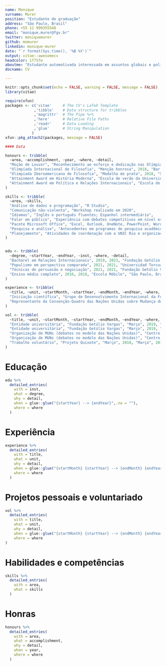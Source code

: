 ---
name: Monique
surname: Murer
position: "Estudante de graduação"
address: "São Paulo, Brasil"
phone: +55 11 999355548
email: "monique.murer@fgv.br"
twitter: moniquemurer
github: momurer
linkedin: monique-murer
date: "`r format(Sys.time(), '%B %Y')`"
output: vitae::awesomecv
headcolor: 1f75fe
aboutme: "Estudante automotivada interessada em assuntos globais e política comparada, especialmente em relação a movimentos sociais e direitos humanos. Atualmente trabalho em meu projeto de iniciação científica, que busca responder se o comportamento eleitoral atual no Brasil resulta de políticas distributivas ou identitárias. Tenho pontos fortes em pesquisa e coordenação de atividades, bem como sou reconhecida por minha escrita analítica. Focada em comunicação não violenta e no meu crescimento profissional."
docname: CV

---

```{r setup, include=FALSE}
knitr::opts_chunk$set(echo = FALSE, warning = FALSE, message = FALSE)
library(vitae)

require(xfun)
packages <- c('vitae'     # The CV's LaTeX Template
             ,'tibble'    # Data structure for tribbles
             ,'magrittr'  # The Pipe %>%
             ,'here'      # Relative File Paths
             ,'readr'     # Data Loading
             ,'glue'      # String Manipulation
            )
xfun::pkg_attach2(packages, message = FALSE)

#### Data

honours <- tribble(
  ~area, ~accomplishment, ~year, ~where, ~detail,
  "Moção de Louvor", "Reconhecimento ao esforço e dedicação nas Olímpiadas de Filosofia", 2018, "Brasília, Brasil", "Concedida pela Comissão de Educação da Câmara dos Deputados",
  "Olimpíada Internacional de Filosofia", "Menção honrosa", 2018, "Bar, Montenegro", NA,   
  "Olimpíada Iberoamericana de Filosofia", "Medalha de prata", 2018, "São Paulo, Brasil", NA,
  "Attainment Award em História Moderna", "Escola de verão da Universidade de Oxford", 2016, "Oxford, Reino Unido", NA,
  "Attainment Award em Política e Relações Internacionais", "Escola de verão da Universidade de Oxford", 2016, "Oxford, Reino Unido", NA
)

skills <- tribble(
  ~area, ~skills,
  "Análise de dados e programação", "R Studio", 
  "Comunicação não-violenta", "Workshop realizado em 2020",
  "Idiomas", "Inglês e português fluentes; Espanhol intermediário",
  "Falar em público", "Experiência com debates competitivos em nível escolar e universitário", 
  "Pacote Microsoft Office", "Excel, Outlook, OneNote, PowerPoint, Word",
  "Pesquisa e análise", "Antecedentes em programas de pesquisa acadêmica e redação analítica",
  "Planejamento", "Atividades de coordenação com a UNIC Rio e organizações estudantis",
)


edu <- tribble(
  ~degree, ~startYear, ~endYear, ~inst, ~where, ~detail,
  "Bacharel em Relações Internacionais", 2019, 2023, "Fundação Getúlio Vargas", "São Paulo, Brasil", NA,
  "Populismo em perspectiva comparada", 2021, 2021, "Universidad Torcuato Di Tella", "Concluído remotamente", "Programa de intercâmbio",
  "Técnicas de persuasão e negociação", 2021, 2021, "Fundação Getúlio Vargas", "Concluído remotamente", "Curso de férias",
  "Ensino médio completo", 2016, 2018, "Escola Móbile", "São Paulo, Brasil", NA
)

experience <- tribble(
  ~title, ~unit, ~startMonth, ~startYear, ~endMonth, ~endYear, ~where, ~detail,
  "Iniciação científica", "Grupo de Desenvolvimento Internacional da Fundação Getúlio Vargas", "Fevereiro", 2021, "Presente", NA, "São Paulo, Brasil", "Pesquisa em andamento com foco em comportamento político",
  "Representante da Convenção-Quadro das Nações Unidas sobre Mudança do Clima", "Reunião de alto nível sobre clima e desenvolvimento sustentável", "Março", 2019, "Abril", 2019, "Cidade de Nova York, Nova York", "Representante da organização oficial juvenil da UNFCCC na Assembleia Geral"
)

vol <- tribble(
  ~title, ~unit, ~startMonth, ~startYear, ~endMonth, ~endYear, ~where, ~detail,
  "Entidade universitária", "Fundação Getúlio Vargas", "Março", 2019, "Fevereiro", 2020, "São Paulo, Brasil", "Criação e coordenação da entidade 'FGV Global', e estabelecimento de seus projetos iniciais",
  "Entidade universitária", "Fundação Getúlio Vargas", "Março", 2019, "Fevereiro", 2020, "São Paulo, Brasil", "Negociação de parceria com o Itamaraty",
  "Organização de MUNs (debates no modelo das Nações Unidas)", "Centro de Informações das Nações Unifas", NA, 2018, NA, 2019, "Rio de Janeiro, Brasil", "Coordenação de conhecimento compartilhado de MUNs junto à UNIC Rio",
  "Organização de MUNs (debates no modelo das Nações Unidas)", "Centro de Informações das Nações Unifas", NA, 2018, NA, 2019, "Rio de Janeiro, Brasil", "Criação de uma plataforma online para divulgar debates MUN como plataforma educacional em todo o país",
  "Trabalho voluntário", "Projeto Quixote", "Março", 2018, "Março", 2019, "São Paulo, Brasil", "Ensino de inglês para jovens de baixa renda"
)


```

# Educação

```{r EDUCATION}
edu %>%
  detailed_entries(
    with = inst,
    what = degree,
    why = detail,
    when = glue::glue("{startYear} --> {endYear}",.na = ""),
    where = where
  )
```

# Experiência

```{r EXPERIENCE}
experience %>%
  detailed_entries(
    with = title,
    what = unit,
    why = detail,
    when = glue::glue("{startMonth} {startYear} --> {endMonth} {endYear}",.na = ""),
    where = where
  )
```

# Projetos pessoais e voluntariado

```{r VOLUNTEERING}
vol %>%
  detailed_entries(
    with = title,
    what = unit,
    why = detail,
    when = glue::glue("{startMonth} {startYear} --> {endMonth} {endYear}",.na = ""),
    where = where
)
```

# Habilidades e competências

```{r SKILLS}
skills %>%
  detailed_entries(
    with = area,
    what = skills
  )
```

# Honras

```{r HONOURS}
honours %>%
  detailed_entries(
    with = area,
    what = accomplishment,
    why = detail,
    when = year,
    where = where
  )
```